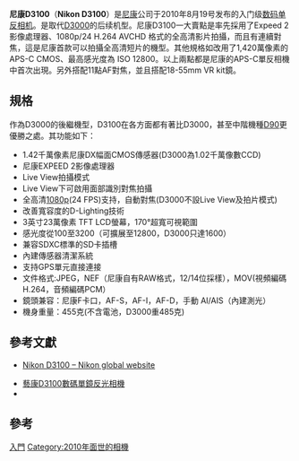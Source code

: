 {{noteTA
|T=zh-hans:尼康D3100;zh-hk:藝康D3100;zh-tw:尼康D3100;
|1=zh-hans:尼康;zh-hk:藝康;zh-tw:尼康;
|2=zh-hans:单镜反光相机; zh-hant:單眼相機;
|3=zh-hans:厘米;zh-hant:釐米;zh-tw:公分;zh-hk:厘米;zh-mo:厘米;
}}

{{Infobox Digicam
| model  = [[Nikon|Nikon]] D3100 <ref>{{cite web|url = http://imaging.nikon.com/products/imaging/lineup/digitalcamera/slr/d3100/index.htm|title = Nikon D3100|work = Digital SLR Cameras products line-up|publisher = Nikon Corporation|accessdate = 2010-08-27|archive-date = 2011-03-21|archive-url = https://web.archive.org/web/20110321102136/http://imaging.nikon.com/products/imaging/lineup/digitalcamera/slr/d3100/index.htm|dead-url = no}}</ref>
| image = [[File:Nikon_D3100.jpg|250px]]
| kind = [[自動對焦|自動對焦]][[數位單眼相機|數位單眼相機]]
| sensor = 23.1 x 15.4mm [[Nikon_DX_格式|Nikon DX 格式]][[電荷耦合元件|CMOS]]
| res =  4608 像素 x 3072 像素 (1420萬像素)
| lens = 可換式, [[尼康F接環|尼康F接環]]
| shutter = 電子控制縱走式[[焦平面快門|焦平面快門]]
| shutterRange =30 秒 - 1/4000 秒 可1/2秒或1/3秒微調，[[B快門|B快門]]，
| metering = [[鏡後測光|鏡後測光]] 3D 彩色矩陣測光 II 使用 420 像素 RGB 感測器測光
| mmode =  点测光,中央重点测光,256区矩阵测光
| farea = 11點 AF 系统, Multi-CAM 1000 自動對焦模組
| fmode = 單次伺服 (AF-S); 連續伺服 (AF-C); <br />自動 AF-S/AF-C 切換 (AF-A); 手動 (M)
|  fcbkt = -1— +19EV 
| cont = 支持连拍功能,每秒最多3张
| viewfinder = 光學眼平五棱鏡型<br />放大率 0.78x及95%視野率
| speedRange =ISO 100 - 3200以1EV的微調<br />可延伸至12800
|   flash         = i-TTL 閃光控制、[[X-同步閃光|X-同步閃光]]最高1/200秒
|   blflash     = 有<br />可作1/3, 1/2, 2/3, 1 or 2 EV調整
|   WB            = 自动、白炽、荧光(7 类)、直射阳光、闪光灯、阴天、阴影、手动预设。
|   wbbkt         = 
|   rearLCD       = 3吋（23萬像素）
|   storage       = [[SDHC|SDHC]][[SDXC|SDXC]]或[[SD卡|SD]] 
|   battery       = Nikon EN-EL14 鋰離子電池
|   obp       = 
|   weight        = 约455 克(不包括电池,存储卡和机身盖)<br />及124 x 96 x 74.5毫米
|   ps       =  Expeed 2 影像處理引擎，MOV 短片 (H.264/MPEG-4 壓縮格式,單聲道)
}}

'''尼康D3100'''（'''Nikon D3100'''）是[[尼康|尼康]]公司于2010年8月19号发布的入门级[[数码单反相机|数码单反相机]]。是取代[[尼康D3000|D3000]]的后续机型。尼康D3100一大賣點是率先採用了Expeed 2影像處理器、1080p/24 H.264 AVCHD 格式的全高清影片拍攝，而且有連續對焦，這是尼康首款可以拍攝全高清短片的機型。其他規格如改用了1,420萬像素的APS-C CMOS、最高感光度為 ISO 12800。以上兩點都是尼康的APS-C單反相機中首次出現。另外搭配11點AF對焦，並且搭配18-55mm VR kit鏡。

== 規格 ==
作為D3000的後繼機型，D3100在各方面都有著比D3000，甚至中階機種[[尼康D90|D90]]更優勝之處。其功能如下：

*1.42千萬像素尼康DX幅面CMOS傳感器(D3000為1.02千萬像數CCD)
*尼康EXPEED 2影像處理器
*Live View拍攝模式
*Live View下可啟用面部識別對焦拍攝
*全高清[[1080p|1080p]](24 FPS)支持，自動對焦(D3000不設Live View及拍片模式)
*改善寬容度的D-Lighting技術
*3英寸23萬像素 TFT LCD螢幕，170°超寬可視範圍
*感光度從100至3200（可擴展至12800，D3000只達1600）
*兼容SDXC標準的SD卡插槽
*內建傳感器清潔系統
*支持GPS單元直接連接
*文件格式:JPEG，NEF（尼康自有RAW格式，12/14位採樣），MOV(視頻編碼H.264，音頻編碼PCM）
*鏡頭兼容：尼康F卡口，AF-S，AF-I，AF-D，手動 AI/AIS（內建測光）
*機身重量：455克(不含電池，D3000重485克)

== 參考文獻 ==
*{{en}} [http://imaging.nikon.com/products/imaging/lineup/digitalcamera/slr/d3100/index.htm Nikon D3100 – Nikon global website] {{Wayback|url=http://imaging.nikon.com/products/imaging/lineup/digitalcamera/slr/d3100/index.htm |date=20110321102136 }}
* [http://www.nikon.com.hk/productitem.php?pid=1379-926225e57b 藝康D3100數碼單鏡反光相機] {{Wayback|url=http://www.nikon.com.hk/productitem.php?pid=1379-926225e57b |date=20100913023846 }}
* {{tsl|en|List of Nikon compatible lenses with integrated autofocus-motor|List of Nikon compatible lenses with integrated autofocus-motor}}

== 參考 ==
<references />

{{Commonscat|Nikon D3100}}

{{Nikon Digital Camera List}}

{{DSLR cameras with movie mode}}

[[Category:尼康數位單眼相機|入門]]
[[Category:2010年面世的相機|Category:2010年面世的相機]]